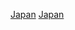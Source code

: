 {{portal|日本|體育運動}}
{{year by category
| m = 2
| c = 0
| d = 1
| y = 8
| cat     = 日本體育
| sortkey = 體育
| parent  = 各年日本体育
| subcat  = 2018年日本
}}
[[Category:2018年各國體育|Japan]]
[[Category:2018年亞洲體育|Japan]]